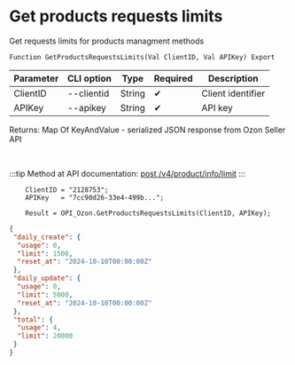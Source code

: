 ﻿---
sidebar_position: 5
---


# Get products requests limits
 Get requests limits for products managment methods



`Function GetProductsRequestsLimits(Val ClientID, Val APIKey) Export`

  | Parameter | CLI option | Type | Required | Description |
  |-|-|-|-|-|
  | ClientID | --clientid | String | &#x2714; | Client identifier |
  | APIKey | --apikey | String | &#x2714; | API key |

  
  Returns:  Map Of KeyAndValue - serialized JSON response from Ozon Seller API

<br/>

:::tip
Method at API documentation: [post /v4/product/info/limit](https://docs.ozon.ru/api/seller/#operation/ProductAPI_GetUploadQuota)
:::
<br/>


```bsl title="Code example"
    ClientID = "2128753";
    APIKey   = "7cc90d26-33e4-499b...";

    Result = OPI_Ozon.GetProductsRequestsLimits(ClientID, APIKey);
```
 



```json title="Result"
{
 "daily_create": {
  "usage": 0,
  "limit": 1500,
  "reset_at": "2024-10-10T00:00:00Z"
 },
 "daily_update": {
  "usage": 0,
  "limit": 5000,
  "reset_at": "2024-10-10T00:00:00Z"
 },
 "total": {
  "usage": 4,
  "limit": 20000
 }
}
```
